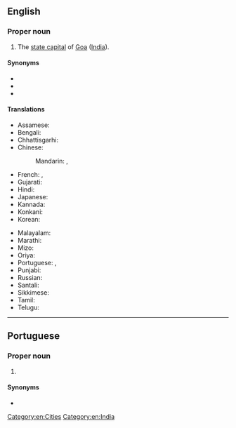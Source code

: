 ==English==
{{wikipedia}}

===Proper noun===
{{en-proper noun}}

# The [[state capital]] of [[Goa]] ([[India]]).

====Synonyms====
* {{l|en|Panjim}}
* {{l|en|Ponjim}}
* {{l|en|Ponnji}}

====Translations====
{{trans-top|capital of Goa, India}}
* Assamese: {{t|as|পানাজী}}
* Bengali: {{t|bn|পানাজি}}
* Chhattisgarhi: {{t-needed|hne}}
* Chinese:
*: Mandarin: {{t|cmn|帕納吉|sc=Hani}}, {{t|cmn|帕纳吉|tr=Pànàjí|sc=Hani}}
* French: {{t|fr|Panaji|m}}, {{t|fr|Panjim|m}}
* Gujarati: {{t-needed|gu}}
* Hindi: {{t+|hi|पणजी}}
* Japanese: {{t|ja|パナジ|tr=Panaji}}
* Kannada: {{t+|kn|ಪಣಜಿ|sc=Knda}}
* Konkani: {{t|kok|पणजी|tr=paṇajī}}
* Korean: {{t|ko|^파나지|sc=Kore}}
{{trans-mid}}
* Malayalam: {{t|ml|പനജി|sc=Mlym}}
* Marathi: {{t|mr|पणजी|sc=Deva}}
* Mizo: {{t-needed|lus}}
* Oriya: {{t|or|ପାଣାଜୀ|sc=Orya}}
* Portuguese: {{t|pt|Pangim|f}}, {{t|pt|Panaji|f}}
* Punjabi: {{t|pa|ਪਣਜੀ|f|sc=Guru}}
* Russian: {{t|ru|Панаджи|m}}
* Santali: {{t-needed|sat}}
* Sikkimese: {{t-needed|sip}}
* Tamil: {{t|ta|பணஜி|sc=Taml}}
* Telugu: {{t|te|పనజీ|sc=Telu}}
{{trans-bottom}}

[[Category:en:Cities]]
[[Category:en:India]]

----

==Portuguese==

===Proper noun===
{{pt-proper noun|f}}

# {{place|pt|city/state capital|s/Goa|c/India|t1=Panaji}}

====Synonyms====
* {{l|pt|Pangim}}